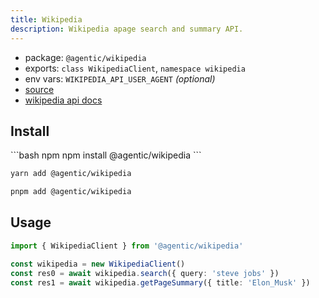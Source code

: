 ```yaml
---
title: Wikipedia
description: Wikipedia apage search and summary API.
---
```


- package: `@agentic/wikipedia`
- exports: `class WikipediaClient`, `namespace wikipedia`
- env vars: `WIKIPEDIA_API_USER_AGENT` _(optional)_
- [source](https://github.com/transitive-bullshit/agentic/blob/main/packages/wikipedia/src/wikipedia-client.ts)
- [wikipedia api docs](https://www.mediawiki.org/wiki/API)

## Install

<CodeGroup>
```bash npm
npm install @agentic/wikipedia
```

```bash yarn
yarn add @agentic/wikipedia
```

```bash pnpm
pnpm add @agentic/wikipedia
```

</CodeGroup>

## Usage

```ts
import { WikipediaClient } from '@agentic/wikipedia'

const wikipedia = new WikipediaClient()
const res0 = await wikipedia.search({ query: 'steve jobs' })
const res1 = await wikipedia.getPageSummary({ title: 'Elon_Musk' })
```
